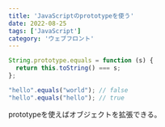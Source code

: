 ```yaml
---
title: 'JavaScriptのprototypeを使う'
date: 2022-08-25
tags: ['JavaScript']
category: 'ウェブフロント'
---
```


```js
String.prototype.equals = function (s) {
  return this.toString() === s;
};

"hello".equals("world"); // false
"hello".equals("hello"); // true
```

prototypeを使えばオブジェクトを拡張できる。
